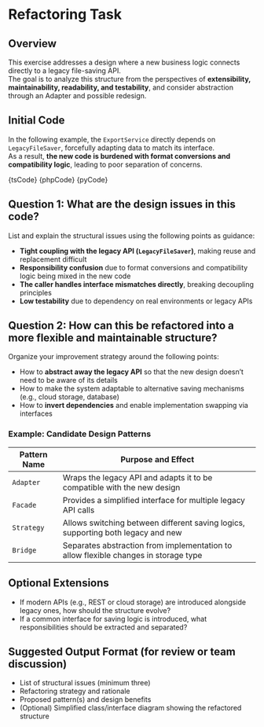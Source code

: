 

# Refactoring Task

## Overview

This exercise addresses a design where a new business logic connects directly to a legacy file-saving API.  
The goal is to analyze this structure from the perspectives of **extensibility, maintainability, readability, and testability**, and consider abstraction through an Adapter and possible redesign.

## Initial Code

In the following example, the `ExportService` directly depends on `LegacyFileSaver`, forcefully adapting data to match its interface.  
As a result, **the new code is burdened with format conversions and compatibility logic**, leading to poor separation of concerns.

<Tabs groupId="language">
  <TabItem value="ts" label="TypeScript">
    <CodeBlock language="ts">{tsCode}</CodeBlock>
  </TabItem>
  <TabItem value="php" label="PHP">
    <CodeBlock language="php">{phpCode}</CodeBlock>
  </TabItem>
  <TabItem value="python" label="Python">
    <CodeBlock language="python">{pyCode}</CodeBlock>
  </TabItem>
</Tabs>

## Question 1: What are the design issues in this code?

List and explain the structural issues using the following points as guidance:

- **Tight coupling with the legacy API (`LegacyFileSaver`)**, making reuse and replacement difficult
- **Responsibility confusion** due to format conversions and compatibility logic being mixed in the new code
- **The caller handles interface mismatches directly**, breaking decoupling principles
- **Low testability** due to dependency on real environments or legacy APIs

## Question 2: How can this be refactored into a more flexible and maintainable structure?

Organize your improvement strategy around the following points:

- How to **abstract away the legacy API** so that the new design doesn’t need to be aware of its details
- How to make the system adaptable to alternative saving mechanisms (e.g., cloud storage, database)
- How to **invert dependencies** and enable implementation swapping via interfaces

### Example: Candidate Design Patterns

| Pattern Name | Purpose and Effect                                                                  |
| ------------ | ----------------------------------------------------------------------------------- |
| `Adapter`    | Wraps the legacy API and adapts it to be compatible with the new design             |
| `Facade`     | Provides a simplified interface for multiple legacy API calls                       |
| `Strategy`   | Allows switching between different saving logics, supporting both legacy and new    |
| `Bridge`     | Separates abstraction from implementation to allow flexible changes in storage type |

## Optional Extensions

- If modern APIs (e.g., REST or cloud storage) are introduced alongside legacy ones, how should the structure evolve?
- If a common interface for saving logic is introduced, what responsibilities should be extracted and separated?

## Suggested Output Format (for review or team discussion)

- List of structural issues (minimum three)
- Refactoring strategy and rationale
- Proposed pattern(s) and design benefits
- (Optional) Simplified class/interface diagram showing the refactored structure
